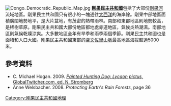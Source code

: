 [[Image:Congo_Democratic_Republic_Map.jpg|thumb]]
'''[[剛果民主共和國|剛果民主共和國]]'''包括了大部份[[剛果河|剛果河]]流域地區。剛果民主共和國只有很小的一塊通往[[大西洋|大西洋]]的海岸線。剛果中部地區面積廣闊地勢地平，是大片盆地，有茂密的熱帶雨林。南部和東都地區則地勢較高，是稀樹草原。剛果民主共和國大部份地區都地處赤道地區，氣候炎熱潮濕。南部地區則氣候乾燥涼爽。大多數地區全年有旱季和雨季兩個季節。剛果民主共和國也是面積和人口大國。剛果民主共和國東部的[[盧文佐里山脈|盧文佐里山脈]]最高地區海拔超過5000米。

== 參考資料 ==
* C. Michael Hogan. 2009. [https://web.archive.org/web/20101209234758/http://globaltwitcher.auderis.se/artspec_information.asp?thingid=35993 ''Painted Hunting Dog: Lycaon pictus'', GlobalTwitcher.com, ed. N. Stromberg]
* Anne Welsbacher. 2008. ''Protecting Earth's Rain Forests'', page 36

{{非洲題目|地理}}
[[Category:剛果民主共和國地理|Category:剛果民主共和國地理]]